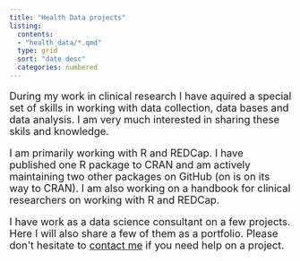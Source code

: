```yaml
---
title: "Health Data projects"
listing:
  contents:
  - "health_data/*.qmd"
  type: grid
  sort: "date desc"
  categories: numbered
---
```


::: topbr
```{=html}
<p style = "font-size: 18px">During my work in clinical research I have aquired a special set of skills in working with data collection, data bases and data analysis. I am very much interested in sharing these skils and knowledge.</p>
```
```{=html}
<p style = "font-size: 18px">I am primarily working with R and REDCap. I have published one R package to CRAN and am actively maintaining two other packages on GitHub (on is on its way to CRAN). I am also working on a handbook for clinical researchers on working with R and REDCap.</p>
```
```{=html}
<p style = "font-size: 18px">I have work as a data science consultant on a few projects. Here I will also share a few of them as a portfolio. Please don't hesitate to 
<a href="mailto:andreas@gdamsbo.dk">contact me</a> if you need help on a project.</p>
```
:::
